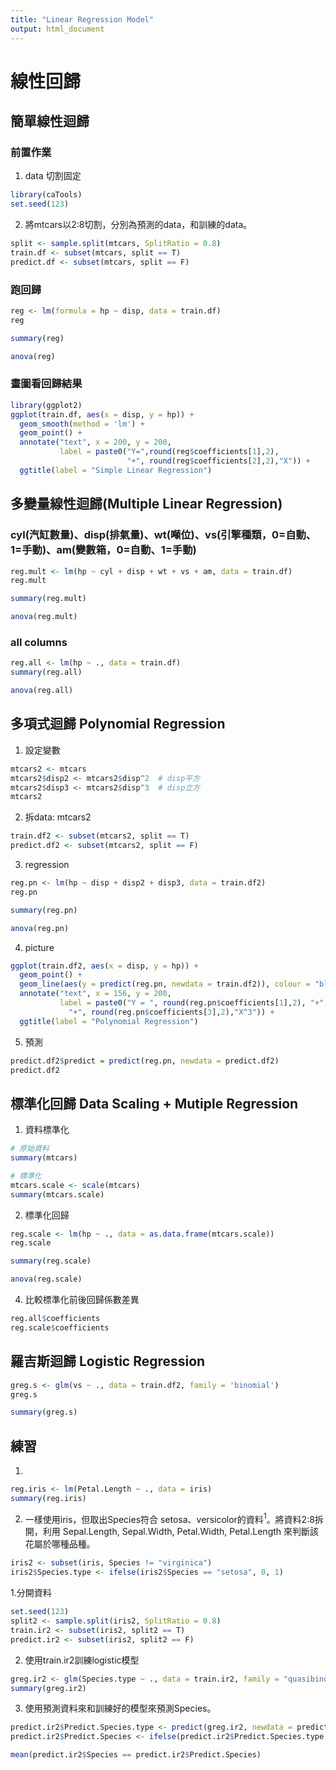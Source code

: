 ```yaml
---
title: "Linear Regression Model"
output: html_document
---
```


# 線性回歸
## 簡單線性迴歸
### 前置作業
1. data 切割固定
```r
library(caTools)
set.seed(123)
```

2. 將mtcars以2:8切割，分別為預測的data，和訓練的data。
```r
split <- sample.split(mtcars, SplitRatio = 0.8)
train.df <- subset(mtcars, split == T)
predict.df <- subset(mtcars, split == F)
```


### 跑回歸
```r
reg <- lm(formula = hp ~ disp, data = train.df)
reg
```

```r
summary(reg)
```

```r
anova(reg)
```


### 畫圖看回歸結果
```r
library(ggplot2)
ggplot(train.df, aes(x = disp, y = hp)) +
  geom_smooth(method = 'lm') +
  geom_point() +
  annotate("text", x = 200, y = 200,
           label = paste0("Y=",round(reg$coefficients[1],2),
                          "+", round(reg$coefficients[2],2),"X")) +
  ggtitle(label = "Simple Linear Regression")

```


## 多變量線性迴歸(Multiple Linear Regression)
### cyl(汽缸數量)、disp(排氣量)、wt(噸位)、vs(引擎種類，0=自動、1=手動)、am(變數箱，0=自動、1=手動)
```r
reg.mult <- lm(hp ~ cyl + disp + wt + vs + am, data = train.df)
reg.mult
```

```r
summary(reg.mult)
```

```r
anova(reg.mult)
```

### all columns
```r
reg.all <- lm(hp ~ ., data = train.df)
summary(reg.all)
```

```r
anova(reg.all)
```


## 多項式迴歸 Polynomial Regression
1. 設定變數
```r
mtcars2 <- mtcars
mtcars2$disp2 <- mtcars2$disp^2  # disp平方
mtcars2$disp3 <- mtcars2$disp^3  # disp立方
mtcars2
```

2. 拆data: mtcars2
```r
train.df2 <- subset(mtcars2, split == T)
predict.df2 <- subset(mtcars2, split == F)
```

3. regression
```r
reg.pn <- lm(hp ~ disp + disp2 + disp3, data = train.df2)
reg.pn
```

```r
summary(reg.pn)
```

```r
anova(reg.pn)
```

4. picture
```r
ggplot(train.df2, aes(x = disp, y = hp)) +
  geom_point() +
  geom_line(aes(y = predict(reg.pn, newdata = train.df2)), colour = "blue") +
  annotate("text", x = 156, y = 200,
           label = paste0("Y = ", round(reg.pn$coefficients[1],2), "+",round(reg.pn$coefficients[2],2), "X", round(reg.pn$coefficients[3],2), "X^2",
             "+", round(reg.pn$coefficients[3],2),"X^3")) +
  ggtitle(label = "Polynomial Regression")

```

5. 預測
```r
predict.df2$predict = predict(reg.pn, newdata = predict.df2)
predict.df2
```

## 標準化回歸 Data Scaling + Mutiple Regression
1. 資料標準化
```r
# 原始資料
summary(mtcars)

# 標準化
mtcars.scale <- scale(mtcars)
summary(mtcars.scale)
```

2. 標準化回歸
```r
reg.scale <- lm(hp ~ ., data = as.data.frame(mtcars.scale))
reg.scale
```

```r
summary(reg.scale)
```

```r
anova(reg.scale)
```

4. 比較標準化前後回歸係數差異
```r
reg.all$coefficients
reg.scale$coefficients
```


## 羅吉斯迴歸 Logistic Regression 
```r
greg.s <- glm(vs ~ ., data = train.df2, family = 'binomial')
greg.s
```

```r
summary(greg.s)
```

## 練習
1. 
```r
reg.iris <- lm(Petal.Length ~ ., data = iris)
summary(reg.iris)
```

2. 一樣使用iris，但取出Species符合 setosa、versicolor的資料$^1$。將資料2:8拆開，利用 Sepal.Length, Sepal.Width, Petal.Width, Petal.Length 來判斷該花屬於哪種品種。

```r
iris2 <- subset(iris, Species != "virginica")
iris2$Species.type <- ifelse(iris2$Species == "setosa", 0, 1)
```

  1.分開資料
```r
set.seed(123)
split2 <- sample.split(iris2, SplitRatio = 0.8)
train.ir2 <- subset(iris2, split2 == T)
predict.ir2 <- subset(iris2, split2 == F)
```

  2. 使用train.ir2訓練logistic模型
```r
greg.ir2 <- glm(Species.type ~ ., data = train.ir2, family = "quasibinomial")
summary(greg.ir2)
```

  3. 使用預測資料來和訓練好的模型來預測Species。
```r
predict.ir2$Predict.Species.type <- predict(greg.ir2, newdata = predict.ir2)
predict.ir2$Predict.Species <- ifelse(predict.ir2$Predict.Species.type < 0, "setosa", "versicolor")

mean(predict.ir2$Species == predict.ir2$Predict.Species)
```
  
  